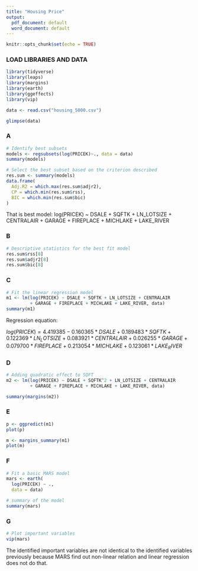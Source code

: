 ---
title: "Housing Price"
output:
  pdf_document: default
  word_document: default
---

```{r setup, include=FALSE}
knitr::opts_chunk$set(echo = TRUE)
```

### LOAD LIBRARIES AND DATA

```{r, message=FALSE, warning=FALSE}
library(tidyverse)
library(leaps)
library(margins)
library(earth)
library(ggeffects)
library(vip)

data <- read.csv("housing_5000.csv")

glimpse(data)
```

### A

```{r}
# Identify best subsets
models <- regsubsets(log(PRICEK)~., data = data)
summary(models)

# Select the best subset based on the criterion described
res.sum <- summary(models)
data.frame(
  Adj.R2 = which.max(res.sum$adjr2),
  CP = which.min(res.sum$rss),
  BIC = which.min(res.sum$bic)
)

```

That is best model: log(PRICEK) ~ DSALE + SQFTK + LN_LOTSIZE + CENTRALAIR + GARAGE + FIREPLACE + MICHLAKE + LAKE_RIVER

### B

```{r}
# Descriptive statistics for the best fit model
res.sum$rss[8]
res.sum$adjr2[8]
res.sum$bic[8]

```

### C

```{r}
# Fit the linear regression model
m1 <- lm(log(PRICEK) ~ DSALE + SQFTK + LN_LOTSIZE + CENTRALAIR
         + GARAGE + FIREPLACE + MICHLAKE + LAKE_RIVER, data)
summary(m1)
```

Regression equation:

$log(PRICEK) = 4.419385 - 0.160365*DSALE + 0.189483*SQFTK + 0.122369*LN_LOTSIZE + 0.083921*CENTRALAIR + 0.026255*GARAGE + 0.079700*FIREPLACE + 0.213054*MICHLAKE + 0.123061*LAKE_RIVER$

### D

```{r}
# Adding quadratic effect to SQFT
m2 <- lm(log(PRICEK) ~ DSALE + SQFTK^2 + LN_LOTSIZE + CENTRALAIR
         + GARAGE + FIREPLACE + MICHLAKE + LAKE_RIVER, data)
```


```{r}
summary(margins(m2))
```

### E

```{r, warning=FALSE, message=FALSE}
p <- ggpredict(m1)
plot(p)
```

```{r}
m <- margins_summary(m1)
plot(m)
```

### F

```{r}

# Fit a basic MARS model
mars <- earth(
  log(PRICEK) ~ .,  
  data = data)

# summary of the model
summary(mars)
```

### G

```{r}
# Plot important variables
vip(mars)
```

The identified important variables are not identical to the identified variables previously because MARS find out non-linear relation and linear regression does not do that.








